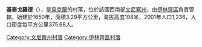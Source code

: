 {{coord|48|58|0|N|29|29|49|E|scale:30000|display=title}}

'''基泰戈羅德'''（{{lang-uk|Китайгород}}），是[[烏克蘭|烏克蘭]]的村落，位於該國西南部[[文尼察州|文尼察州]]，由[[伊林齊區|伊林齊區]]負責管轄，始建於1650年，面積3.29平方公里，海拔高度198米，2001年人口1,236，人口密度每平方公里375.68人。

[[Category:文尼察州村落|Category:文尼察州村落]]
[[Category:伊林齊區村落|Category:伊林齊區村落]]


{{Vinnytsia-geo-stub}}